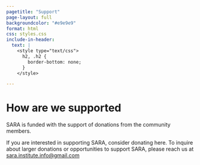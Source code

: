 ```yaml
---
pagetitle: "Support"
page-layout: full
backgroundcolor: "#e9e9e9"
format: html
css: styles.css
include-in-header: 
  text: |
    <style type="text/css">
      h2, .h2 {
        border-bottom: none;
      }
    </style>

---
```


# How are we supported

SARA is funded with the support of donations from the community members.

If you are interested in supporting SARA, consider donating here. To inquire about larger donations or opportunities to support SARA, please reach us at [sara.institute.info@gmail.com]{.underline}

